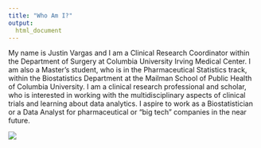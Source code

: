 ```yaml
---
title: "Who Am I?"
output: 
  html_document
---
```


My name is Justin Vargas and I am a Clinical Research Coordinator within the Department of Surgery at Columbia University Irving Medical Center.  I am also a Master's student, who is in the Pharmaceutical Statistics track, within the Biostatistics Department at the Mailman School of Public Health of Columbia University.  I am a clinical research professional and scholar, who is interested in working with the multidisciplinary aspects of clinical trials and learning about data analytics.  I aspire to work as a Biostatistician or a Data Analyst for pharmaceutical or "big tech" companies in the near future.

![](images/cuimc.jpg)


